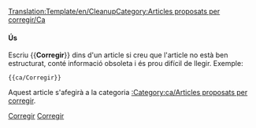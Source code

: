 <noinclude>[[Translation:Template/en/Cleanup]]</noinclude><noinclude></noinclude>{{ca/Metacaixa d'avís| tipus = estil
| text  = <strong>Corregir</strong><br>Aquest article necessita polir-se. Ha crescut amb el temps i ara és difícil de llegir. Vostè pot millorar-lo reescrivint parts d'ell o donant-li una nova estructura.
}}<includeonly>[[en/1|Category:Articles proposats per corregir/Ca]]</includeonly><noinclude>

====Ús====

Escriu <nowiki>{{</nowiki>'''Corregir'''<nowiki>}}</nowiki>  dins d'un article si creu que l'article no està ben estructurat, conté informació obsoleta i és prou difícil de llegir. Exemple:
<pre>{{ca/Corregir}}</pre>
Aquest article s'afegirà a la categoria [[:Category:ca/Articles proposats per corregir]].

[[Category:ca/Plantilles|Corregir]][[Category:ca/Caixes de missatges|Corregir]]
</noinclude>